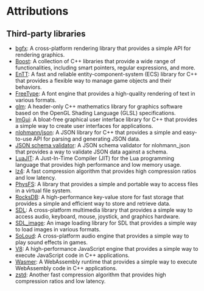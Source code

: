 ﻿# Attributions

## Third-party libraries

- [bgfx](https://github.com/bkaradzic/bgfx): A cross-platform rendering library that provides a simple API for rendering graphics.
- [Boost](https://www.boost.org): A collection of C++ libraries that provide a wide range of functionalities, including smart pointers, regular expressions, and more.
- [EnTT](https://github.com/skypjack/entt): A fast and reliable entity-component-system (ECS) library for C++ that provides a flexible way to manage game objects and their behaviors.
- [FreeType](https://www.freetype.org): A font engine that provides a high-quality rendering of text in various formats.
- [glm](https://github.com/g-truc/glm): A header-only C++ mathematics library for graphics software based on the OpenGL Shading Language (GLSL) specifications.
- [ImGui](https://github.com/ocornut/imgui/tree/docking): A bloat-free graphical user interface library for C++ that provides a simple way to create user interfaces for applications.
- [nlohmann/json](https://github.com/nlohmann/json): A JSON library for C++ that provides a simple and easy-to-use API for parsing and generating JSON data.
- [JSON schema validator](https://github.com/pboettch/json-schema-validator): A JSON schema validator for nlohmann_json that provides a way to validate JSON data against a schema.
- [LuaJIT](https://luajit.org): A Just-In-Time Compiler (JIT) for the Lua programming language that provides high performance and low memory usage.
- [lz4](https://lz4.org): A fast compression algorithm that provides high compression ratios and low latency.
- [PhysFS](https://icculus.org/physfs): A library that provides a simple and portable way to access files in a virtual file system.
- [RocksDB](https://rocksdb.org): A high-performance key-value store for fast storage that provides a simple and efficient way to store and retrieve data.
- [SDL](https://www.libsdl.org): A cross-platform multimedia library that provides a simple way to access audio, keyboard, mouse, joystick, and graphics hardware.
- [SDL_image](https://github.com/libsdl-org/SDL_image): An image loading library for SDL that provides a simple way to load images in various formats.
- [SoLoud](https://solhsa.com/soloud/index.html): A cross-platform audio engine that provides a simple way to play sound effects in games.
- [V8](https://v8.dev): A high-performance JavaScript engine that provides a simple way to execute JavaScript code in C++ applications.
- [Wasmer](https://wasmer.io): A WebAssembly runtime that provides a simple way to execute WebAssembly code in C++ applications.
- [zstd](https://facebook.github.io/zstd): Another fast compression algorithm that provides high compression ratios and low latency.